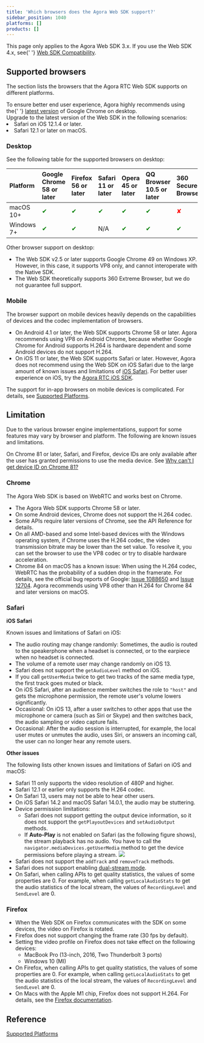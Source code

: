 ```yaml
---
title: 'Which browsers does the Agora Web SDK support?'
sidebar_position: 1040
platforms: []
products: []
---
```



<div class="alert note">
  This page only applies to the Agora Web SDK 3.x. If you use the Web SDK 4.x, see{' '}
  <a href="./web_sdk_compatibility?platform=Web#mobile">Web SDK Compatibility</a>.
</div>

## Supported browsers

The section lists the browsers that the Agora RTC Web SDK supports on different platforms.

<div class="alert info">
  To ensure better end user experience, Agora highly recommends using the{' '}
  <a href="https://www.google.com/chrome/">latest version</a> of Google Chrome on desktop.
</div>

<div class="alert info">
  Upgrade to the latest version of the Web SDK in the following scenarios:
  <li>Safari on iOS 12.1.4 or later.</li>
  <li>Safari 12.1 or later on macOS.</li>
</div>

### Desktop

See the following table for the supported browsers on desktop:

| Platform   | Google Chrome 58 or later    | Firefox 56 or later          | Safari 11 or later           | Opera 45 or later            | QQ Browser 10.5 or later     | 360 Secure Browser           | Edge Browser 80 or later     |
| :--------- | :--------------------------- | :--------------------------- | :--------------------------- | :--------------------------- | :--------------------------- | :--------------------------- | :--------------------------- |
| macOS 10+  | <font color="green">✔</font> | <font color="green">✔</font> | <font color="green">✔</font> | <font color="green">✔</font> | <font color="green">✔</font> | <font color="red">✘</font>   | <font color="red">✘</font>   |
| Windows 7+ | <font color="green">✔</font> | <font color="green">✔</font> | N/A                          | <font color="green">✔</font> | <font color="green">✔</font> | <font color="green">✔</font> | <font color="green">✔</font> |

Other browser support on desktop:

- The Web SDK v2.5 or later supports Google Chrome 49 on Windows XP. However, in this case, it supports VP8 only, and cannot interoperate with the Native SDK.
- The Web SDK theoretically supports 360 Extreme Browser, but we do not guarantee full support.

### Mobile

The browser support on mobile devices heavily depends on the capabilities of devices and the codec implementation of browsers.

- On Android 4.1 or later, the Web SDK supports Chrome 58 or later. Agora recommends using VP8 on Android Chrome, because whether Google Chrome for Android supports H.264 is hardware dependent and some Android devices do not support H.264.
- On iOS 11 or later, the Web SDK supports Safari or later. However, Agora does not recommend using the Web SDK on iOS Safari due to the large amount of known issues and limitations of [iOS Safari](#ios). For better user experience on iOS, try the [Agora RTC iOS SDK](../../sdks?platform=ios).

The support for in-app browsers on mobile devices is complicated. For details, see [Supported Platforms](../../video-calling/reference/supported-platforms).

## Limitation

Due to the various browser engine implementations, support for some features may vary by browser and platform. The following are known issues and limitations.

On Chrome 81 or later, Safari, and Firefox, device IDs are only available after the user has granted permissions to use the media device. See [Why can't I get device ID on Chrome 81?](../../help/integration-issues/empty_deviceId)

### Chrome

The Agora Web SDK is based on WebRTC and works best on Chrome.

- The Agora Web SDK supports Chrome 58 or later.
- On some Android devices, Chrome does not support the H.264 codec.
- Some APIs require later versions of Chrome, see the API Reference for details.
- On all AMD-based and some Intel-based devices with the Windows operating system, if Chrome uses the H.264 codec, the video transmission bitrate may be lower than the set value. To resolve it, you can set the browser to use the VP8 codec or try to disable hardware acceleration.
- Chrome 84 on macOS has a known issue: When using the H.264 codec, WebRTC has the probability of a sudden drop in the framerate. For details, see the official bug reports of Google: [Issue 1088650](https://bugs.chromium.org/p/chromium/issues/detail?id=1088650&q=webrtc%20drop%20component%3ABlink%3EWebRTC%3EVideo&can=2) and [Issue 12704](https://bugs.chromium.org/p/webrtc/issues/detail?id=12704#c3). Agora recommends using VP8 other than H.264 for Chrome 84 and later versions on macOS.

### Safari

<a name="ios"></a>**iOS Safari**

Known issues and limitations of Safari on iOS:

- The audio routing may change randomly: Sometimes, the audio is routed to the speakerphone when a headset is connected, or to the earpiece when no headset is connected.
- The volume of a remote user may change randomly on iOS 13.
- Safari does not support the `getAudioLevel` method on iOS.
- If you call `getUserMedia` twice to get two tracks of the same media type, the first track goes muted or black.
- On iOS Safari, after an audience member switches the role to `"host"` and gets the microphone permission, the remote user's volume lowers significantly.
- Occasional: On iOS 13, after a user switches to other apps that use the microphone or camera (such as Siri or Skype) and then switches back, the audio sampling or video capture fails.
- Occasional: After the audio session is interrupted, for example, the local user mutes or unmutes the audio, uses Siri, or answers an incoming call, the user can no longer hear any remote users.

**Other issues**

The following lists other known issues and limitations of Safari on iOS and macOS:

- Safari 11 only supports the video resolution of 480P and higher.
- Safari 12.1 or earlier only supports the H.264 codec.
- On Safari 13, users may not be able to hear other users.
- On iOS Safari 14.2 and macOS Safari 14.0.1, the audio may be stuttering.
- Device permission limitations:
  - Safari does not support getting the output device information, so it does not support the `getPlayoutDevices` and `setAudioOutput` methods.
  - If **Auto-Play** is not enabled on Safari (as the following figure shows), the stream playback has no audio. You have to call the `navigator.mediaDevices.getUserMedia` method to get the device permissions before playing a stream.
    ![](https://web-cdn.agora.io/docs-files/1591079062644)
- Safari does not support the `addTrack` and `removeTrack` methods.
- Safari does not support enabling [dual-stream mode](../../signaling/reference/glossary#dual-stream-mode).
- On Safari, when calling APIs to get quality statistics, the values of some properties are 0. For example, when calling `getLocalAudioStats` to get the audio statistics of the local stream, the values of `RecordingLevel` and `SendLevel` are 0.

### Firefox

- When the Web SDK on Firefox communicates with the SDK on some devices, the video on Firefox is rotated.
- Firefox does not support changing the frame rate (30 fps by default).
- Setting the video profile on Firefox does not take effect on the following devices:
  - MacBook Pro (13-inch, 2016, Two Thunderbolt 3 ports)
  - Windows 10 (MI)
- On Firefox, when calling APIs to get quality statistics, the values of some properties are 0. For example, when calling `getLocalAudioStats` to get the audio statistics of the local stream, the values of `RecordingLevel` and `SendLevel` are 0.
- On Macs with the Apple M1 chip, Firefox does not support H.264. For details, see the [Firefox documentation](https://bugzilla.mozilla.org/show_bug.cgi?id=1686470).

## Reference

[Supported Platforms](../../video-calling/reference/supported-platforms)
